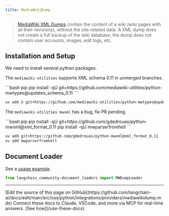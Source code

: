 ```yaml
---
title: MediaWikiDump
---
```


>[MediaWiki XML Dumps](https://www.mediawiki.org/wiki/Manual:Importing_XML_dumps) contain the content of a wiki
> (wiki pages with all their revisions), without the site-related data. A XML dump does not create a full backup
> of the wiki database, the dump does not contain user accounts, images, edit logs, etc.


## Installation and Setup

We need to install several python packages.

The `mediawiki-utilities` supports XML schema 0.11 in unmerged branches.

<CodeGroup>
```bash pip
pip install -qU git+https://github.com/mediawiki-utilities/python-mwtypes@updates_schema_0.11
```

```bash uv
uv add U git+https://github.com/mediawiki-utilities/python-mwtypes@updates_schema_0.11
```
</CodeGroup>

The `mediawiki-utilities mwxml` has a bug, fix PR pending.

<CodeGroup>
```bash pip
pip install -qU git+https://github.com/gdedrouas/python-mwxml@xml_format_0.11
pip install -qU mwparserfromhell
```

```bash uv
uv add git+https://github.com/gdedrouas/python-mwxml@xml_format_0.11
uv add mwparserfromhell
```
</CodeGroup>

## Document Loader

See a [usage example](/oss/python/integrations/document_loaders/mediawikidump).


```python
from langchain_community.document_loaders import MWDumpLoader
```

---

<Callout icon="pen-to-square" iconType="regular">
    [Edit the source of this page on GitHub](https://github.com/langchain-ai/docs/edit/main/src/oss/python/integrations/providers/mediawikidump.mdx)
</Callout>
<Tip icon="terminal" iconType="regular">
    Connect these docs to Claude, VSCode, and more via MCP for    real-time answers. [See how](/use-these-docs)
</Tip>
